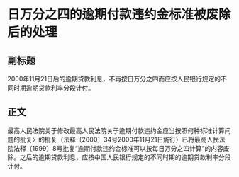 # 日万分之四的逾期付款违约金标准被废除后的处理
## 副标题
2000年11月21日后的逾期贷款利息，不再按日万分之四而应按人民银行规定的不同时期逾期贷款利率分段计付。
## 正文
最高人民法院关于修改最高人民法院关于逾期付款违约金应当按照何种标准计算问题的批复〉的批复（法释〔2000〕34号2000年11月21日施行）已将最高人民法院法释〔1999〕8号批复“逾期付款违约金标准可以按每日万分之四计算”的内容废除。之后的逾期贷款利息，应按中国人民银行规定的不同时期的逾期贷款利率分段计付。